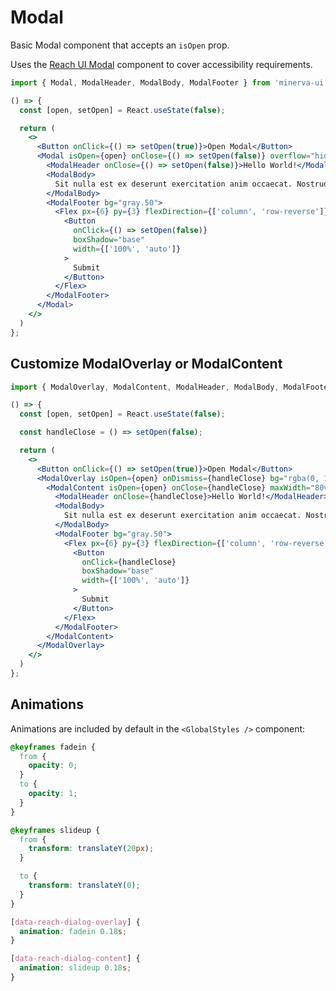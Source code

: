 
<Meta title="Elements|Modal" component={Modal} />

# Modal

Basic Modal component that accepts an `isOpen` prop.

Uses the [Reach UI Modal](https://reacttraining.com/reach-ui/dialog) component to cover accessibility requirements.

```js
import { Modal, ModalHeader, ModalBody, ModalFooter } from 'minerva-ui'
```

```jsx live
() => {
  const [open, setOpen] = React.useState(false);

  return (
    <>
      <Button onClick={() => setOpen(true)}>Open Modal</Button>
      <Modal isOpen={open} onClose={() => setOpen(false)} overflow="hidden">
        <ModalHeader onClose={() => setOpen(false)}>Hello World!</ModalHeader>
        <ModalBody>
          Sit nulla est ex deserunt exercitation anim occaecat. Nostrud ullamco deserunt aute id consequat veniam incididunt duis in sint irure nisi. Mollit officia cillum Lorem ullamco minim nostrud elit officia tempor esse quis. Sunt ad dolore quis aute consequat.
        </ModalBody>
        <ModalFooter bg="gray.50">
          <Flex px={6} py={3} flexDirection={['column', 'row-reverse']} bg="gray.50" radiusBottom="5px">
            <Button
              onClick={() => setOpen(false)}
              boxShadow="base"
              width={['100%', 'auto']}
            >
              Submit
            </Button>
          </Flex>
        </ModalFooter>
      </Modal>
    </>
  )
};
```

## Customize ModalOverlay or ModalContent
```js
import { ModalOverlay, ModalContent, ModalHeader, ModalBody, ModalFooter } from 'minerva-ui'
```

```jsx live
() => {
  const [open, setOpen] = React.useState(false);

  const handleClose = () => setOpen(false);

  return (
    <>
      <Button onClick={() => setOpen(true)}>Open Modal</Button>
      <ModalOverlay isOpen={open} onDismiss={handleClose} bg="rgba(0, 150, 136, 0.31)">
        <ModalContent isOpen={open} onClose={handleClose} maxWidth="80vw" overflow="hidden">
          <ModalHeader onClose={handleClose}>Hello World!</ModalHeader>
          <ModalBody>
            Sit nulla est ex deserunt exercitation anim occaecat. Nostrud ullamco deserunt aute id consequat veniam incididunt duis in sint irure nisi. Mollit officia cillum Lorem ullamco minim nostrud elit officia tempor esse quis. Sunt ad dolore quis aute consequat.
          </ModalBody>
          <ModalFooter bg="gray.50">
            <Flex px={6} py={3} flexDirection={['column', 'row-reverse']} bg="gray.50" radiusBottom="5px">
              <Button
                onClick={handleClose}
                boxShadow="base"
                width={['100%', 'auto']}
              >
                Submit
              </Button>
            </Flex>
          </ModalFooter>
        </ModalContent>
      </ModalOverlay>
    </>
  )
};
```

## Animations

Animations are included by default in the `<GlobalStyles />` component:

```css
@keyframes fadein {
  from {
    opacity: 0;
  }
  to {
    opacity: 1;
  }
}

@keyframes slideup {
  from {
    transform: translateY(20px);
  }

  to {
    transform: translateY(0);
  }
}

[data-reach-dialog-overlay] {
  animation: fadein 0.18s;
}

[data-reach-dialog-content] {
  animation: slideup 0.18s;
}
```